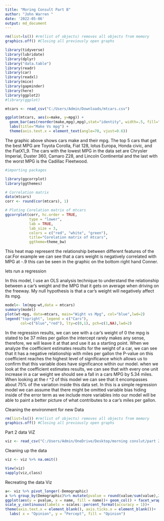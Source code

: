 ---
title: "Moring Consult Part B"
author: "John Warren "
date: '2022-05-06'
output: md_document
---

```{r}
rm(list=ls()) #rm(list of objects) removes all objects from memory
graphics.off() #Closing all previously open graphs
```

```{r,message = FALSE, warning = FALSE }
library(tidyverse)
library(lubridate)
library(dplyr)
library("data.table")
library(readr)
library(car)
library(readxl)
library(mice)
library(gapminder)
library(here)
library(ggplot2)
#library(ggplot)
```


```{r }
mtcars <- read_csv("C:/Users/Admin/Downloads/mtcars.csv")
```


```{r}

ggplot(mtcars, aes(x=make, y=mpg)) + 
  geom_bar(aes(reorder(make,mpg),mpg),stat="identity", width=.5, fill="Red") + 
  labs(title="Make Vs mpg") + 
  theme(axis.text.x = element_text(angle=70, vjust=0.6))

```

The graphic above shows cars make and their mpg. The top 5 cars that get the best MPG are Toyota Corolla, Fiat 128, lotus Europa, Honda civic, and the FiatX1_9. The cars with the lowest MPG in the data set are Chrysler Imperial, Duster 360, Camaro Z28, and Lincoln Continental and the last with the worst MPG is the Cadillac Fleetwood.

```{r}
#importing packages

library(ggcorrplot)
library(ggthemes)

# Correlation matrix
data(mtcars)
corr <- round(cor(mtcars), 1)

# Ploting Corelation matrix of mtcars
ggcorrplot(corr, hc.order = TRUE, 
           type = "lower", 
           lab = TRUE, 
           lab_size = 3, 
           colors = c("red", "white", "green"), 
           title="Corelation matrix of mtcars", 
           ggtheme=theme_bw)
```

This heat map represent the relationship between different features of the car.For example we can see that a cars weight is negatively correlated with MPG at -.9 this can be seen in the graphic on the bottom right hand Conner. 


lets run a regression

In this model, I use an OLS analysis technique to understand the relationship between a car's weight and the MPG that it gets on average when driving on the freeway. My null hypothesis is that a car's weight will negatively affect its mpg.
```{r}
model<- lm(mpg~wt,data = mtcars)
summary(model)
plot(wt~mpg, data=mtcars, main="Wight vs Mpg", col="blue",lwd=2)
legend("topright", legend = c("Cars"),
       col=c("blue","red"), lty=c(0,1), pch=c(1,NA),lwd=2)

```

In the regression results, we can see with a car’s weight of 0 the mpg is stated to be 37 miles per gallon the intercept rarely makes any sense, therefore, we will leave it at that and use it as a starting point. When we analyze the coefficient estimates results for the weight of a car, we can see that it has a negative relationship with miles per gallon the P-value on this coefficient reaches the highest level of significance which allows us to confirm that this variable does have significance within our model. when we look at the coefficient estimates results, we can see that with every one unit increase in a car weight we should see a fall in a cars MPG by 5.34 miles. When looking at the r ^2 of this model we can see that it encompasses about 75% of the variation inside this data set. In this is a simple regression model we can assume that there might be omitted variable bias hiding inside of the error term as we include more variables into our model will be able to paint a better picture of what contributes to a car’s miles per gallon.

Cleaning the environment for new Data 
```{r}
rm(list=ls()) #rm(list of objects) removes all objects from memory
graphics.off() #Closing all previously open graphs
```

Part 2 data ViZ
```{r}
viz <- read_csv("C:/Users/Admin/OneDrive/Desktop/morning conslut/part 2 data.csv")
```


Cleaning up the data 
```{r}
viz <- viz %>% na.omit()

```

```{r}
View(viz)
sapply(viz,class)

```
Recreating the data Viz 
```{r}
a<- viz %>% pivot_longer(-Demographic) 
a %>% group_by(Demographic)%>% mutate(pvalue = round(value/sum(value),2)) %>% ungroup() %>%
ggplot(aes(y = pvalue, x = name, fill = name))+ geom_col() + facet_wrap(~Demographic) +
scale_y_continuous(labels = scales::percent_format(accuracy = 1))+
theme(axis.text.x = element_blank(), axis.ticks.x = element_blank())+
  labs( x = "Opinion", y = "Percept", fill = "Opinion")

  
```


